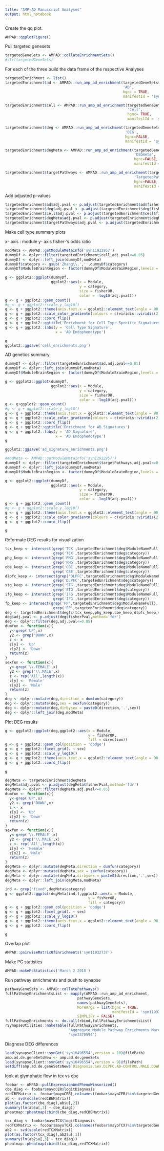 ```yaml
---
title: "AMP-AD Manuscript Analyses"
output: html_notebook
---
```


Create the qq plot.
```r

AMPAD::qqplotFigure()

```

Pull targeted genesets

```r
targetedGeneSets <- AMPAD::collateEnrichmentSets()
#str(targetedGeneSets)
```

For each of the three build the data frame of the respective Analyses

```r
targetedEnrichment <- list()
targetedEnrichment$ad <- AMPAD::run_amp_ad_enrichment(targetedGeneSets$ad,
                                                      'AD',
                                                      hgnc = TRUE,
                                                      manifestId = 'syn11932957')

targetedEnrichment$cell <- AMPAD::run_amp_ad_enrichment(targetedGeneSets$cell,
                                                        'Cell',
                                                        hgnc= TRUE,
                                                        manifestId = 'syn11932957')

targetedEnrichment$deg <- AMPAD::run_amp_ad_enrichment(targetedGeneSets$deg,
                                                       'DEG',
                                                       hgnc=FALSE,
                                                       manifestId = 'syn11932957')

targetedEnrichment$degMeta <- AMPAD::run_amp_ad_enrichment(targetedGeneSets$degMeta,
                                                           'DEGmeta',
                                                           hgnc=FALSE,
                                                           manifestId = 'syn11932957')

targetedEnrichment$targetPathways <- AMPAD::run_amp_ad_enrichment(targetedGeneSets$targetedPathways,
                                                           'TargetedPathways',
                                                           hgnc=FALSE,
                                                           manifestId = 'syn11932957')

```


Add adjusted p-values 

```r
targetedEnrichment$ad$adj.pval <- p.adjust(targetedEnrichment$ad$fisherPval,method='fdr')
targetedEnrichment$deg$adj.pval <- p.adjust(targetedEnrichment$deg$fisherPval,method='fdr')
targetedEnrichment$cell$adj.pval <- p.adjust(targetedEnrichment$cell$fisherPval,method='fdr')
targetedEnrichment$degMeta$adj.pval <- p.adjust(targetedEnrichment$degMeta$fisherPval,method='fdr')
targetedEnrichment$targetPathways$adj.pval <- p.adjust(targetedEnrichment$targetPathways$fisherPval,method='fdr')
```

Make cell type summary plots

x- axis : module
y- axis fisher-'s odds ratio

```r
modMeta <- AMPAD::getModuleMetainfo('syn11932957')
dummyDf <- dplyr::filter(targetedEnrichment$cell,adj.pval<=0.05)
dummyDf <- dplyr::left_join(dummyDf,modMeta)
dummyDf$category <- gsub('Zhang\\.','',dummyDf$category)
dummyDf$ModuleBrainRegion <- factor(dummyDf$ModuleBrainRegion,levels = unique(dummyDf$ModuleBrainRegion))

g <- ggplot2::ggplot(dummyDf,
                     ggplot2::aes(x = Module,
                                  y = category,
                                  size = fisherOR,
                                  color = -log10(adj.pval)))
g <- g + ggplot2::geom_count()
#g <- g + ggplot2::scale_y_log10()
g <- g + ggplot2::theme(axis.text.x = ggplot2::element_text(angle = 90, hjust = 1))
g <- g + ggplot2::scale_color_gradientn(colours = c(viridis::viridis(2)[2], viridis::viridis(2)[1]),values = c(0,1), breaks = c(1.5, 3,8,20,50,110),trans='log')
g <- g + ggplot2::coord_flip()
g <- g + ggplot2::ggtitle('Enrichment for Cell Type Specific Signatures')
g <- g + ggplot2::labs(y = 'Cell Type Signature',
                       x = 'AD Endophenotype')

g
ggplot2::ggsave('cell_enrichments.png')
```

AD genetics summary


```r
dummyDf <- dplyr::filter(targetedEnrichment$ad,adj.pval<=0.05)
dummyDf <- dplyr::left_join(dummyDf,modMeta)
dummyDf$ModuleBrainRegion <- factor(dummyDf$ModuleBrainRegion,levels = unique(dummyDf$ModuleBrainRegion))

g <- ggplot2::ggplot(dummyDf,
                     ggplot2::aes(x = Module,
                                  y = category,
                                  size = fisherOR,
                                  color = -log10(adj.pval)))
g <- g+ggplot2::geom_count()
#g <- g + ggplot2::scale_y_log10()
g <- g + ggplot2::theme(axis.text.x = ggplot2::element_text(angle = 90, hjust = 1))
g <- g + ggplot2::scale_color_gradientn(colours = c(viridis::viridis(2)[2], viridis::viridis(2)[1]),values = c(0,1), breaks = c(1.4, 2:4,6,8,12,18,25,35),trans='log')
g <- g + ggplot2::coord_flip()
g <- g + ggplot2::ggtitle('Enrichment for AD Signatures')
g <- g + ggplot2::labs(y = 'AD Signature',
                       x = 'AD Endophenotype')
g

ggplot2::ggsave('ad_signature_enrichments.png')
```

```r
#modMeta <- AMPAD::getModuleMetainfo('syn11932957')
dummyDf <- dplyr::filter(targetedEnrichment$targetPathways,adj.pval<=0.05)
dummyDf <- dplyr::left_join(dummyDf,modMeta)
dummyDf$ModuleBrainRegion <- factor(dummyDf$ModuleBrainRegion,levels = unique(dummyDf$ModuleBrainRegion))

g <- ggplot2::ggplot(dummyDf,
                     ggplot2::aes(x = Module,
                                  y = category,
                                  size = fisherOR,
                                  color = -log10(adj.pval)))
g <- g + ggplot2::geom_count()
#g <- g + ggplot2::scale_y_log10()
g <- g + ggplot2::theme(axis.text.x = ggplot2::element_text(angle = 90, hjust = 1))
g <- g + ggplot2::scale_color_gradientn(colours = c(viridis::viridis(2)[2], viridis::viridis(2)[1]),values = c(0,1))
g <- g + ggplot2::coord_flip()

g

```



Reformate DEG results for visualization

```r
tcx_keep <- intersect(grep('TCX',targetedEnrichment$deg$ModuleNameFull),
                      grep('TCX',targetedEnrichment$deg$category))
phg_keep <- intersect(grep('PHG',targetedEnrichment$deg$ModuleNameFull),
                      grep('PHG',targetedEnrichment$deg$category))
cbe_keep <- intersect(grep('CBE',targetedEnrichment$deg$ModuleNameFull),
                      grep('CBE',targetedEnrichment$deg$category))
dlpfc_keep <- intersect(grep('DLPFC',targetedEnrichment$deg$ModuleNameFull),
                      grep('DLPFC',targetedEnrichment$deg$category))
stg_keep <- intersect(grep('STG',targetedEnrichment$deg$ModuleNameFull),
                      grep('STG',targetedEnrichment$deg$category))
ifg_keep <- intersect(grep('IFG',targetedEnrichment$deg$ModuleNameFull),
                      grep('IFG',targetedEnrichment$deg$category))
fp_keep <- intersect(grep('FP',targetedEnrichment$deg$ModuleNameFull),
                      grep('FP',targetedEnrichment$deg$category))
deg <- targetedEnrichment$deg[c(tcx_keep,phg_keep,cbe_keep,dlpfc_keep,stg_keep,ifg_keep,fp_keep),]
deg$adj.pval <- p.adjust(deg$fisherPval,method='fdr')
deg <- dplyr::filter(deg,adj.pval<=0.05)
dumfun <- function(x){
  y<-grep('UP',x)
  y2 <- grep('DOWN',x)
  z <- x
  z[y] <- 'Up'
  z[y2] <- 'Down'
  return(z)
}
sexfun <- function(x){
  y<-grep('\\.FEMALE',x)
  y2 <- grep('\\.MALE',x)
  z <- rep('All',length(x))
  z[y] <- 'Female'
  z[y2] <- 'Male'
  return(z)
}
deg <- dplyr::mutate(deg,direction = dumfun(category))
deg <- dplyr::mutate(deg,sex = sexfun(category))
deg <- dplyr::mutate(deg,dirbysex = paste0(direction,'.',sex))
deg <- dplyr::left_join(deg,modMeta)
```
Plot DEG results

```r
g <- ggplot2::ggplot(deg,ggplot2::aes(x = Module,
                                      y = fisherOR,
                                      fill = direction))
g <- g + ggplot2::geom_col(position = 'dodge')
g <- g + ggplot2::facet_grid(. ~ sex)
g <- g + ggplot2::scale_y_log10()
g <- g + ggplot2::theme(axis.text.x = ggplot2::element_text(angle = 90, hjust = 1))
g <- g + ggplot2::coord_flip()

g

```


```r
degMeta <- targetedEnrichment$degMeta
degMeta$adj.pval <- p.adjust(degMeta$fisherPval,method='fdr')
degMeta <- dplyr::filter(degMeta,adj.pval<=0.05)
dumfun <- function(x){
  y<-grep('UP',x)
  y2 <- grep('DOWN',x)
  z <- x
  z[y] <- 'Up'
  z[y2] <- 'Down'
  return(z)
}
sexfun <- function(x){
  y<-grep('\\.FEMALE',x)
  y2 <- grep('\\.MALE',x)
  z <- rep('All',length(x))
  z[y] <- 'Female'
  z[y2] <- 'Male'
  return(z)
}
degMeta <- dplyr::mutate(degMeta,direction = dumfun(category))
degMeta <- dplyr::mutate(degMeta,sex = sexfun(category))
degMeta <- dplyr::mutate(degMeta,dirbysex = paste0(direction,'.',sex))
degMeta <- dplyr::left_join(degMeta,modMeta)
```
```r
ind <- grep('fixed',degMeta$category)
g <- ggplot2::ggplot(degMeta[ind,],ggplot2::aes(x = Module,
                                      y = fisherOR,
                                      fill = category))
g <- g + ggplot2::geom_col(position = 'dodge')
g <- g + ggplot2::facet_grid(. ~ sex)
g <- g + ggplot2::scale_y_log10()
g <- g + ggplot2::theme(axis.text.x = ggplot2::element_text(angle = 90, hjust = 1))
g <- g + ggplot2::coord_flip()

g

```


Overlap plot

```r
AMPAD::pairwiseMatrixOfEnrichments('syn11932737')

```
Make PC statistics

```r
AMPAD::makePcStatistics('March 2 2018')
```

Run pathway enrichments and push to synapse


```r
pathwayGeneSets <- AMPAD::collatePathways()
fullPathwayEnrichmentsList <- mapply(AMPAD::run_amp_ad_enrichment,
                                 pathwayGeneSets,
                                 names(pathwayGeneSets),
                                 MoreArgs = list(hgnc = TRUE,
                                                 manifestId = 'syn11932957'),
                                 SIMPLIFY = FALSE)
fullPathwayEnrichments <- do.call(rbind,fullPathwayEnrichmentsList)
rSynapseUtilities::makeTable(fullPathwayEnrichments,
                             "Aggregate Module Pathway Enrichments March 7 2018",
                             'syn2370594')
```


Diagnose DEG differences
```r
load(synapseClient::synGet('syn10496554',version = 10)@filePath)
amp.ad.de.geneSetsNew <- amp.ad.de.geneSets
load(synapseClient::synGet('syn10496554',version = 9)@filePath)
setdiff(amp.ad.de.geneSetsNew$`Diagnosis.Sex.DLPFC.AD-CONTROL.MALE.DOWN`,amp.ad.de.geneSets$`Diagnosis.Sex.DLPFC.AD-CONTROL.MALE.DOWN`)


```


look at glymphatic flow in tcx vs cbe
```r
foobar <- AMPAD::pullExpressionAndPhenoWinsorized()
cbe_diag <- foobar$mayoCER$logitDiagnosis
redCBEMatrix <- foobar$mayoCER[,colnames(foobar$mayoCER)%in%targetedGeneSets$targetedPathways$WP1877]
ab <- svd(scale(redCBEMatrix))
plot(as.factor(cbe_diag),ab$u[,2])
summary(lm(ab$u[,3] ~ cbe_diag))
pheatmap::pheatmap(cbind(cbe_diag,redCBEMatrix))

tcx_diag <- foobar$mayoTCX$logitDiagnosis
redTCXMatrix <- foobar$mayoTCX[,colnames(foobar$mayoTCX)%in%targetedGeneSets$targetedPathways$WP1877]
ab2 <- svd(scale(redTCXMatrix))
plot(as.factor(tcx_diag),ab2$u[,1])
summary(lm(ab2$u[,3] ~ tcx_diag))
pheatmap::pheatmap(cbind(tcx_diag,redTCXMatrix))

```

